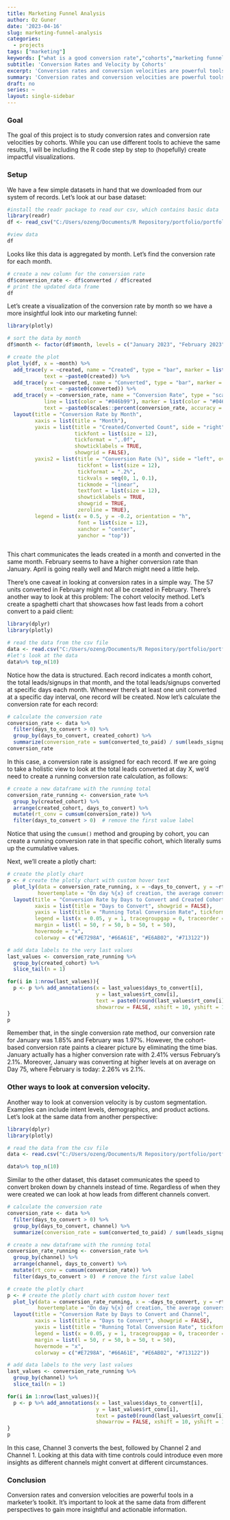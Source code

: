 ```yaml
---
title: Marketing Funnel Analysis
author: Oz Guner
date: '2023-04-16'
slug: marketing-funnel-analysis
categories:
  - projects
tags: ["marketing"]
keywords: ["what is a good conversion rate","cohorts","marketing funnel","leads","segmentation","demographics","marketing analysis","conversion rate"]
subtitle: 'Conversion Rates and Velocity by Cohorts'
excerpt: 'Conversion rates and conversion velocities are powerful tools in the toolkit of a marketer. It is important to look at the same data from different perspectives to gain more insightful and actionable information.'
summary: 'Conversion rates and conversion velocities are powerful tools in the toolkit of a marketer. It is important to look at the same data from different perspectives to gain more insightful and actionable information.'
draft: no
series: ~
layout: single-sidebar
---
```


### Goal
The goal of this project is to study conversion rates and conversion rate velocities by cohorts. While you can use different tools to achieve the same results, I will be including the R code step by step to (hopefully) create impactful visualizations.

### Setup
We have a few simple datasets in hand that we downloaded from our system of records. Let's look at our base dataset:

```r
#install the readr package to read our csv, which contains basic data
library(readr)
df <- read_csv("C:/Users/ozeng/Documents/R Repository/portfolio/portfolio/content/project/2023-04-16-marketing-funnel-analysis/base.csv")

#view data
df
```

Looks like this data is aggregated by month. Let's find the conversion rate for each month.

```r
# create a new column for the conversion rate
df$conversion_rate <- df$converted / df$created
# print the updated data frame
df
```

Let's create a visualization of the conversion rate by month so we have a more insightful look into our marketing funnel:

```r
library(plotly)

# sort the data by month
df$month <- factor(df$month, levels = c("January 2023", "February 2023", "March 2023", "April 2023"))

# create the plot
plot_ly(df, x = ~month) %>%
  add_trace(y = ~created, name = "Created", type = "bar", marker = list(color = "#4aa564"),
            text = ~paste0(created)) %>%
  add_trace(y = ~converted, name = "Converted", type = "bar", marker = list(color = "#fdb81e"),
            text = ~paste0(converted)) %>%
  add_trace(y = ~conversion_rate, name = "Conversion Rate", type = "scatter", mode = "lines", yaxis = "y2",
            line = list(color = "#046b99"), marker = list(color = "#046b99"),
            text = ~paste0(scales::percent(conversion_rate, accuracy = 0.01))) %>%
  layout(title = "Conversion Rate by Month",
         xaxis = list(title = "Month"),
         yaxis = list(title = "Created/Converted Count", side = "right",
                      tickfont = list(size = 12),
                      tickformat = ",.0f",
                      showticklabels = TRUE,
                      showgrid = FALSE),
         yaxis2 = list(title = "Conversion Rate (%)", side = "left", overlaying = "y",
                       tickfont = list(size = 12),
                       tickformat = ".2%",
                       tickvals = seq(0, 1, 0.1),
                       tickmode = "linear",
                       textfont = list(size = 12),
                       showticklabels = TRUE,
                       showgrid = TRUE,
                       zeroline = TRUE),
         legend = list(x = 0.5, y = -0.2, orientation = "h",
                       font = list(size = 12),
                       xanchor = "center",
                       yanchor = "top"))



```

This chart communicates the leads created in a month and converted in the same month. February seems to have a higher conversion rate than January. April is going really well and March might need a little help. 

There's one caveat in looking at conversion rates in a simple way. The 57 units converted in February might not all be created in February. There's another way to look at this problem: The cohort velocity method. Let's create a spaghetti chart that showcases how fast leads from a cohort convert to a paid client:

```r
library(dplyr)
library(plotly)

# read the data from the csv file
data <- read.csv("C:/Users/ozeng/Documents/R Repository/portfolio/portfolio/content/blog/2023/04/14/the-great-conversion-rate-debate/cr_by_cohort.csv")
#let's look at the data
data%>% top_n(10)
```

Notice how the data is structured. Each record indicates a month cohort, the total leads/signups in that month, and the total leads/signups converted at specific days each month. Whenever there's at least one unit converted at a specific day interval, one record will be created. Now let's calculate the conversion rate for each record:

```r
# calculate the conversion rate
conversion_rate <- data %>%
  filter(days_to_convert > 0) %>%
  group_by(days_to_convert, created_cohort) %>%
  summarize(conversion_rate = sum(converted_to_paid) / sum(leads_signups))
conversion_rate
```

In this case, a conversion rate is assigned for each record. If we are going to take a holistic view to look at the total leads converted at day X, we'd need to create a running conversion rate calculation, as follows:

```r
# create a new dataframe with the running total
conversion_rate_running <- conversion_rate %>%
  group_by(created_cohort) %>%
  arrange(created_cohort, days_to_convert) %>%
  mutate(rt_conv = cumsum(conversion_rate)) %>%
  filter(days_to_convert > 0)  # remove the first value label
```

Notice that using the `cumsum()` method and grouping by cohort, you can create a running conversion rate in that specific cohort, which literally sums up the cumulative values.

Next, we'll create a plotly chart:
```r
# create the plotly chart
p <- # create the plotly chart with custom hover text
  plot_ly(data = conversion_rate_running, x = ~days_to_convert, y = ~rt_conv, color = ~created_cohort, type = "scatter", mode = "lines", showlegend = TRUE,
          hovertemplate = "On day %{x} of creation, the average conversion rate was %{y:.2%}.") %>%
  layout(title = "Conversion Rate by Days to Convert and Created Cohort",
         xaxis = list(title = "Days to Convert", showgrid = FALSE),
         yaxis = list(title = "Running Total Conversion Rate", tickformat = ".2%", showgrid = FALSE),
         legend = list(x = 0.05, y = 1, tracegroupgap = 0, traceorder = "grouped"),
         margin = list(l = 50, r = 50, b = 50, t = 50),
         hovermode = "x",
         colorway = c("#E7298A", "#66A61E", "#E6AB02", "#713122"))

# add data labels to the very last values
last_values <- conversion_rate_running %>%
  group_by(created_cohort) %>%
  slice_tail(n = 1)

for(i in 1:nrow(last_values)){
  p <- p %>% add_annotations(x = last_values$days_to_convert[i],
                             y = last_values$rt_conv[i],
                             text = paste0(round(last_values$rt_conv[i]*100, 2), "%"),
                             showarrow = FALSE, xshift = 10, yshift = 10)
}
p
```

Remember that, in the single conversion rate method, our conversion rate for January was 1.85% and February was 1.97%. However, the cohort-based conversion rate paints a clearer picture by eliminating the time bias. January actually has a higher conversion rate with 2.41% versus February's 2.1%. Moreover, January was converting at higher levels at on average on Day 75, where February is today: 2.26% vs 2.1%. 

### Other ways to look at conversion velocity.

Another way to look at conversion velocity is by custom segmentation. Examples can include intent levels, demographics, and product actions. Let's look at the same data from another perspective:

```r
library(dplyr)
library(plotly)

# read the data from the csv file
data <- read.csv("C:/Users/ozeng/Documents/R Repository/portfolio/portfolio/content/blog/2023/04/14/the-great-conversion-rate-debate/cr_by_channel.csv")

data%>% top_n(10)
```
Similar to the other dataset, this dataset communicates the speed to convert broken down by channels instead of time. Regardless of when they were created we can look at how leads from different channels convert.
```r
# calculate the conversion rate
conversion_rate <- data %>%
  filter(days_to_convert > 0) %>%
  group_by(days_to_convert, channel) %>%
  summarize(conversion_rate = sum(converted_to_paid) / sum(leads_signups))

# create a new dataframe with the running total
conversion_rate_running <- conversion_rate %>%
  group_by(channel) %>%
  arrange(channel, days_to_convert) %>%
  mutate(rt_conv = cumsum(conversion_rate)) %>%
  filter(days_to_convert > 0)  # remove the first value label

# create the plotly chart
p <- # create the plotly chart with custom hover text
  plot_ly(data = conversion_rate_running, x = ~days_to_convert, y = ~rt_conv, color = ~channel, type = "scatter", mode = "lines", showlegend = TRUE,
          hovertemplate = "On day %{x} of creation, the average conversion rate was %{y:.2%}.") %>%
  layout(title = "Conversion Rate by Days to Convert and Channel",
         xaxis = list(title = "Days to Convert", showgrid = FALSE),
         yaxis = list(title = "Running Total Conversion Rate", tickformat = ".2%", showgrid = FALSE),
         legend = list(x = 0.05, y = 1, tracegroupgap = 0, traceorder = "grouped"),
         margin = list(l = 50, r = 50, b = 50, t = 50),
         hovermode = "x",
         colorway = c("#E7298A", "#66A61E", "#E6AB02", "#713122"))

# add data labels to the very last values
last_values <- conversion_rate_running %>%
  group_by(channel) %>%
  slice_tail(n = 1)

for(i in 1:nrow(last_values)){
  p <- p %>% add_annotations(x = last_values$days_to_convert[i],
                             y = last_values$rt_conv[i],
                             text = paste0(round(last_values$rt_conv[i]*100, 2), "%"),
                             showarrow = FALSE, xshift = 10, yshift = 10)
}
p
```

In this case, Channel 3 converts the best, followed by Channel 2 and Channel 1. Looking at this data with time controls could introduce even more insights as different channels might convert at different circumstances.

### Conclusion
Conversion rates and conversion velocities are powerful tools in a marketer's toolkit. It's important to look at the same data from different perspectives to gain more insightful and actionable information. 